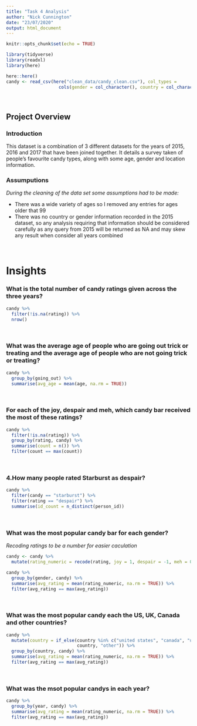 ```yaml
---
title: "Task 4 Analysis"
author: "Nick Cunnington"
date: "23/07/2020"
output: html_document
---
```


```r
knitr::opts_chunk$set(echo = TRUE)
```

```r
library(tidyverse)
library(readxl)
library(here)
```

```r
here::here()
candy <- read_csv(here("clean_data/candy_clean.csv"), col_types = 
                    cols(gender = col_character(), country = col_character()))
```

<br>

## Project Overview ##

### Introduction ###

This dataset is a combination of 3 different datasets for the years of 2015, 2016 and 2017 that have been joined together.  It details a survey taken of people's favourite candy types, along with some age, gender and location information.

### Assumputions ###

*During the cleaning of the data set some assumptions had to be made:*

* There was a wide variety of ages so I removed any entries for ages older that 99 
* There was no country or gender information recorded in the 2015 dataset, so any analysis requiring that information should be considered carefully as any query from 2015 will be returned as NA and may skew any result when consider all years combined



<br>

# Insights #

### What is the total number of candy ratings given across the three years? ###

```r
candy %>%
  filter(!is.na(rating)) %>%
  nrow()
```

<br>

### What was the average age of people who are going out trick or treating and the average age of people who are not going trick or treating? ###


```r
candy %>%
  group_by(going_out) %>%
  summarise(avg_age = mean(age, na.rm = TRUE))
```


<br>

### For each of the joy, despair and meh, which candy bar received the most of these ratings? ###

```r
candy %>%
  filter(!is.na(rating)) %>%
  group_by(rating, candy) %>%
  summarise(count = n()) %>%
  filter(count == max(count))
```

<br>

### 4.How many people rated Starburst as despair? ###

```r
candy %>%
  filter(candy == "starburst") %>%
  filter(rating == "despair") %>%
  summarise(id_count = n_distinct(person_id))
```

<br>

### What was the most popular candy bar for each gender? ###

*Recoding ratings to be a number for easier caculation*
```r
candy <- candy %>%
  mutate(rating_numeric = recode(rating, joy = 1, despair = -1, meh = 0))
```


```r
candy %>%
  group_by(gender, candy) %>%
  summarise(avg_rating = mean(rating_numeric, na.rm = TRUE)) %>%
  filter(avg_rating == max(avg_rating))
```

<br>

### What was the most popular candy each the US, UK, Canada and other countries? ###

```r
candy %>%
  mutate(country = if_else(country %in% c("united states", "canada", "united kingdom"), 
                           country, "other")) %>%
  group_by(country, candy) %>%
  summarise(avg_rating = mean(rating_numeric, na.rm = TRUE)) %>%
  filter(avg_rating == max(avg_rating))
```

<br>

### What was the msot popular candys in each year? ###

```r
candy %>%
  group_by(year, candy) %>%
  summarise(avg_rating = mean(rating_numeric, na.rm = TRUE)) %>%
  filter(avg_rating == max(avg_rating))
```

